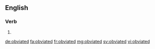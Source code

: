 ==English==

===Verb===
{{head|en}}

# {{en-past of|obviate}}

[[de:obviated]]
[[fa:obviated]]
[[fr:obviated]]
[[mg:obviated]]
[[sv:obviated]]
[[vi:obviated]]